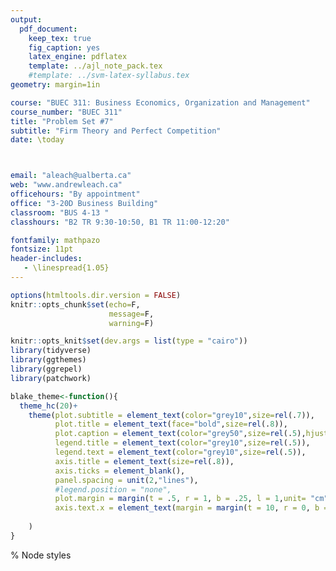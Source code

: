```yaml
---
output: 
  pdf_document:
    keep_tex: true
    fig_caption: yes
    latex_engine: pdflatex
    template: ../ajl_note_pack.tex
    #template: ../svm-latex-syllabus.tex
geometry: margin=1in

course: "BUEC 311: Business Economics, Organization and Management"
course_number: "BUEC 311"
title: "Problem Set #7"
subtitle: "Firm Theory and Perfect Competition"
date: \today



email: "aleach@ualberta.ca"
web: "www.andrewleach.ca"
officehours: "By appointment"
office: "3-20D Business Building"
classroom: "BUS 4-13 "
classhours: "B2 TR 9:30-10:50, B1 TR 11:00-12:20"

fontfamily: mathpazo
fontsize: 11pt
header-includes:
   - \linespread{1.05}
---
```


```r
options(htmltools.dir.version = FALSE)
knitr::opts_chunk$set(echo=F,
                      message=F,
                      warning=F)

knitr::opts_knit$set(dev.args = list(type = "cairo"))
library(tidyverse)
library(ggthemes)
library(ggrepel)
library(patchwork)

blake_theme<-function(){
  theme_hc(20)+
    theme(plot.subtitle = element_text(color="grey10",size=rel(.7)),
          plot.title = element_text(face="bold",size=rel(.8)),
          plot.caption = element_text(color="grey50",size=rel(.5),hjust=0),
          legend.title = element_text(color="grey10",size=rel(.5)),
          legend.text = element_text(color="grey10",size=rel(.5)),
          axis.title = element_text(size=rel(.8)),
          axis.ticks = element_blank(),
          panel.spacing = unit(2,"lines"),
          #legend.position = "none",
          plot.margin = margin(t = .5, r = 1, b = .25, l = 1,unit= "cm"),
          axis.text.x = element_text(margin = margin(t = 10, r = 0, b = 0, l = 0))
          
    )
}
```

% Node styles
\tikzset{
% Two node styles for game trees: solid and hollow
solid node/.style={circle,draw,inner sep=1.5,fill=black},
hollow node/.style={circle,draw,inner sep=1.5}
}
\begin{tikzpicture}[scale=1.5,font=\footnotesize]
% Specify spacing for each level of the tree
\tikzstyle{level 1}=[level distance=15mm,sibling distance=35mm]
\tikzstyle{level 2}=[level distance=15mm,sibling distance=15mm]
% The Tree
\node(0)[solid node,label=above:{$P1$}]{}
child{node(1)[solid node]{}
child{node[hollow node,label=below:{$(a,b)$}]{} edge from parent node[left]{$C$}}
child{node[hollow node,label=below:{$(c,d)$}]{} edge from parent node[right]{$D$}}
edge from parent node[left,xshift=-3]{$A$}
}
child{node(2)[solid node]{}
child{node[hollow node,label=below:{$(e,f)$}]{} edge from parent node[left]{$C$}}
child{node[hollow node,label=below:{$(g,h)$}]{} edge from parent node[right]{$D$}}
edge from parent node[right,xshift=3]{$B$}
};
% information set
\draw[dashed,rounded corners=10]($(1) + (-.2,.25)$)rectangle($(2) +(.2,-.25)$);
% specify mover at 2nd information set
\node at ($(1)!.5!(2)$) {$P2$};
\end{tikzpicture}